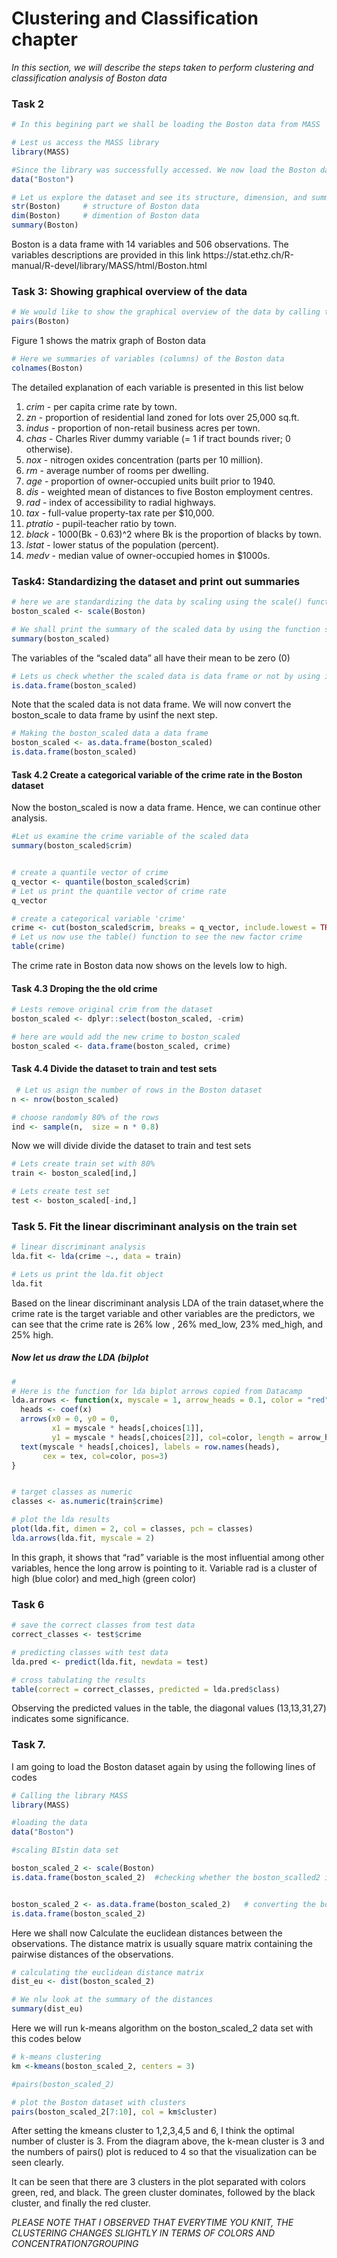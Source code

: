 # Clustering and Classification chapter 

*In this section, we will describe the steps taken to perform clustering and classification analysis of Boston data*

### Task 2
```r
# In this begining part we shall be loading the Boston data from MASS

# Lest us access the MASS library 
library(MASS)

#Since the library was successfully accessed. We now load the Boston data
data("Boston")

# Let us explore the dataset and see its structure, dimension, and summary 
str(Boston)     # structure of Boston data
dim(Boston)     # dimention of Boston data
summary(Boston)
```

Boston is a data frame with 14 variables and 506 observations. The variables descriptions are provided in this link https://stat.ethz.ch/R-manual/R-devel/library/MASS/html/Boston.html 

### Task 3: Showing graphical overview of the data

```r
# We would like to show the graphical overview of the data by calling the pairs function 
pairs(Boston)

```
Figure 1 shows the matrix graph of Boston data


```r
# Here we summaries of variables (columns) of the Boston data
colnames(Boston)

```

The detailed explanation of each variable is presented in this list below

1. *crim* - per capita crime rate by town.
2. *zn* - proportion of residential land zoned for lots over 25,000 sq.ft.
3. *indus* - proportion of non-retail business acres per town.
4. *chas* - Charles River dummy variable (= 1 if tract bounds river; 0 otherwise).
5. *nox* - nitrogen oxides concentration (parts per 10 million).
6. *rm* - average number of rooms per dwelling.
7. *age* - proportion of owner-occupied units built prior to 1940.
8. *dis* - weighted mean of distances to five Boston employment centres.
9. *rad* - index of accessibility to radial highways.
10. *tax* - full-value property-tax rate per \$10,000.
11. *ptratio* - pupil-teacher ratio by town.
12. *black* - 1000(Bk - 0.63)^2 where Bk is the proportion of blacks by town.
13. *lstat* - lower status of the population (percent).
14. *medv* - median value of owner-occupied homes in \$1000s.


### Task4: Standardizing the dataset and print out summaries
```r
# here we are standardizing the data by scaling using the scale() function 
boston_scaled <- scale(Boston)

# We shall print the summary of the scaled data by using the function symmary()
summary(boston_scaled)
```

The variables of the "scaled data" all have their mean to be zero (0)

```r
# Lets us check whether the scaled data is data frame or not by using is.data.frame() function
is.data.frame(boston_scaled)

```

Note that the scaled data is not data frame. We will now convert the boston_scale to data frame by usinf the next step.
```r
# Making the boston_scaled data a data frame 
boston_scaled <- as.data.frame(boston_scaled)
is.data.frame(boston_scaled)

```

#### Task 4.2 Create a categorical variable of the crime rate in the Boston dataset
Now the boston_scaled is now a data frame. Hence, we can continue other analysis.

```r
#Let us examine the crime variable of the scaled data
summary(boston_scaled$crim)


# create a quantile vector of crime 
q_vector <- quantile(boston_scaled$crim)
# Let us print the quantile vector of crime rate
q_vector

# create a categorical variable 'crime'
crime <- cut(boston_scaled$crim, breaks = q_vector, include.lowest = TRUE, label= c("low", "med_low", "med_high", "high"))
# Let us now use the table() function to see the new factor crime
table(crime)
```
The crime rate in Boston data now shows on the levels low to high.

#### Task 4.3 Droping the the old crime

```r
# Lests remove original crim from the dataset
boston_scaled <- dplyr::select(boston_scaled, -crim)

# here are would add the new crime to boston_scaled 
boston_scaled <- data.frame(boston_scaled, crime)

```
#### Task 4.4 Divide the dataset to train and test sets

```r
 # Let us asign the number of rows in the Boston dataset 
n <- nrow(boston_scaled)

# choose randomly 80% of the rows
ind <- sample(n,  size = n * 0.8)
```

Now we will divide divide the dataset to train and test sets
```r
# Lets create train set with 80%
train <- boston_scaled[ind,]

# Lets create test set  
test <- boston_scaled[-ind,]
```

### Task 5. Fit the linear discriminant analysis on the train set

```r
# linear discriminant analysis
lda.fit <- lda(crime ~., data = train)

# Lets us print the lda.fit object
lda.fit
```
Based on the linear discriminant analysis LDA of the train dataset,where the crime rate is the target variable and other variables are the predictors, we can see that the crime rate is 26% low , 26% med_low, 23% med_high, and 25% high.

##### Now let us draw the LDA (bi)plot


```r
# 
# Here is the function for lda biplot arrows copied from Datacamp
lda.arrows <- function(x, myscale = 1, arrow_heads = 0.1, color = "red", tex = 0.75, choices = c(1,2)){
  heads <- coef(x)
  arrows(x0 = 0, y0 = 0, 
         x1 = myscale * heads[,choices[1]], 
         y1 = myscale * heads[,choices[2]], col=color, length = arrow_heads)
  text(myscale * heads[,choices], labels = row.names(heads), 
       cex = tex, col=color, pos=3)
}


# target classes as numeric
classes <- as.numeric(train$crime)

# plot the lda results
plot(lda.fit, dimen = 2, col = classes, pch = classes)
lda.arrows(lda.fit, myscale = 2)

```

In this graph, it shows that "rad" variable is the most influential among other variables, hence the long arrow is pointing to it. Variable rad is a cluster of high (blue color) and med_high (green color)
 

### Task 6
```r

# save the correct classes from test data
correct_classes <- test$crime

# predicting classes with test data
lda.pred <- predict(lda.fit, newdata = test)

# cross tabulating the results
table(correct = correct_classes, predicted = lda.pred$class)
```

Observing the predicted values in the table, the diagonal values (13,13,31,27) indicates some significance. 

### Task 7. 
I am going to load the Boston dataset again by using the following lines of codes
```r
# Calling the library MASS
library(MASS)

#loading the data
data("Boston")

#scaling BIstin data set

boston_scaled_2 <- scale(Boston)
is.data.frame(boston_scaled_2)  #checking whether the boston_scalled2 is a data frame


boston_scaled_2 <- as.data.frame(boston_scaled_2)   # converting the boston_scalled_2 to data frame
is.data.frame(boston_scaled_2)
```


Here we shall now Calculate the euclidean distances between the observations. The distance matrix is usually square matrix containing the pairwise distances of the observations.

```r
# calculating the euclidean distance matrix
dist_eu <- dist(boston_scaled_2)

# We nlw look at the summary of the distances
summary(dist_eu)

```


Here we will run k-means algorithm on the boston_scaled_2 data set with this codes below

```r
# k-means clustering
km <-kmeans(boston_scaled_2, centers = 3)

#pairs(boston_scaled_2)

# plot the Boston dataset with clusters
pairs(boston_scaled_2[7:10], col = km$cluster)

```

After setting the kmeans cluster to 1,2,3,4,5 and 6, I think the optimal number of cluster is 3. From the diagram above, the k-mean cluster is 3 and the numbers of pairs() plot is reduced to 4 so that the visualization can be seen clearly.

It can be seen that there are 3 clusters in the plot separated with colors green, red, and black. The green cluster dominates, followed by the black cluster, and finally the red cluster.

*PLEASE NOTE THAT I OBSERVED THAT EVERYTIME YOU KNIT, THE CLUSTERING CHANGES SLIGHTLY IN TERMS OF COLORS AND CONCENTRATION7GROUPING*





